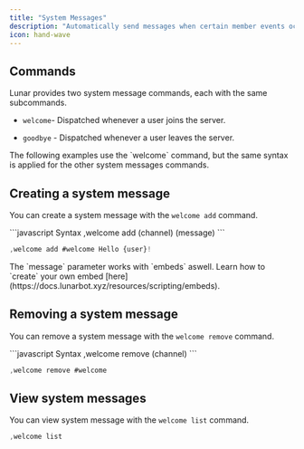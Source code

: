 ```yaml
---
title: "System Messages"
description: "Automatically send messages when certain member events occur."
icon: hand-wave
---
```


## Commands

Lunar provides two system message commands, each with the same subcommands.

* `welcome`- Dispatched whenever a user joins the server.

* `goodbye` - Dispatched whenever a user leaves the server.

<Info>
  The following examples use the `welcome` command, but the same syntax is applied for the other system messages commands.
</Info>

## Creating a system message

You can create a system message with the `welcome add` command.

<CodeGroup>
  ```javascript Syntax
  ,welcome add (channel) (message)
  ```

  ```javascript Example
  ,welcome add #welcome Hello {user}!
  ```
</CodeGroup>

<Tip>
  The `message` parameter works with `embeds` aswell.
</Tip>

<Tip>
  Learn how to `create` your own embed [here](https://docs.lunarbot.xyz/resources/scripting/embeds).
</Tip>

## Removing a system message

You can remove a system message with the `welcome remove` command.

<CodeGroup>
  ```javascript Syntax
  ,welcome remove (channel)
  ```

  ```javascript Filename
  ,welcome remove #welcome
  ```
</CodeGroup>

## View system messages

You can view system message with the `welcome list` command.

```javascript
,welcome list
```